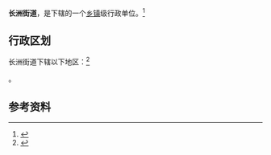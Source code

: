 {{中国乡级行政区|44/01/12/010/000}}

'''长洲街道'''，是{{PRC admin/fullname|44/01/12/010/000|3}}下辖的一个[[乡镇|乡镇]]级行政单位。<ref>{{PRC admin/ref sgc|{{PRC admin/parent|44/01/12/010/000}}}}</ref>

== 行政区划 ==

长洲街道下辖以下地区：<ref>{{PRC admin/ref sgc|44/01/12/010/000}}</ref>

{{PRC admin/children|44/01/12/010/000}}。

== 参考资料 ==

{{reflist}}

{{行政区划小作品}}
{{PRC admin/navcat|44/01/12/010/000}}